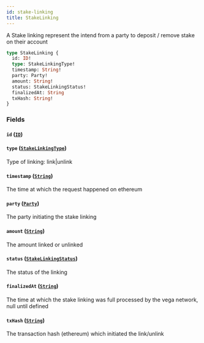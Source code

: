 ```yaml
---
id: stake-linking
title: StakeLinking
---
```



A Stake linking represent the intend from a party to deposit / remove stake on their account

```graphql
type StakeLinking {
  id: ID!
  type: StakeLinkingType!
  timestamp: String!
  party: Party!
  amount: String!
  status: StakeLinkingStatus!
  finalizedAt: String
  txHash: String!
}
```


### Fields

#### `id` ([`ID`](/docs/mainnet/graphql/scalars/id))




#### `type` ([`StakeLinkingType`](/docs/mainnet/graphql/enums/stake-linking-type))

Type of linking: link|unlink


#### `timestamp` ([`String`](/docs/mainnet/graphql/scalars/string))

The time at which the request happened on ethereum


#### `party` ([`Party`](/docs/mainnet/graphql/objects/party))

The party initiating the stake linking


#### `amount` ([`String`](/docs/mainnet/graphql/scalars/string))

The amount linked or unlinked


#### `status` ([`StakeLinkingStatus`](/docs/mainnet/graphql/enums/stake-linking-status))

The status of the linking


#### `finalizedAt` ([`String`](/docs/mainnet/graphql/scalars/string))

The time at which the stake linking was full processed by the vega network, null until defined


#### `txHash` ([`String`](/docs/mainnet/graphql/scalars/string))

The transaction hash (ethereum) which initiated the link/unlink




